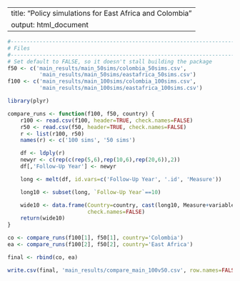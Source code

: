 
---
title: "Policy simulations for East Africa and Colombia"
output: html_document
---

```r
#--------------------------------------------------------------------------------
# Files
#--------------------------------------------------------------------------------
# Set default to FALSE, so it doesn't stall building the package
f50 <- c('main_results/main_50sims/colombia_50sims.csv',
          'main_results/main_50sims/eastafrica_50sims.csv')
f100 <- c('main_results/main_100sims/colombia_100sims.csv',
          'main_results/main_100sims/eastafrica_100sims.csv')

library(plyr)

compare_runs <- function(f100, f50, country) {
    r100 <- read.csv(f100, header=TRUE, check.names=FALSE)
    r50 <- read.csv(f50, header=TRUE, check.names=FALSE)
    r <- list(r100, r50)
    names(r) <- c('100 sims', '50 sims')

    df <- ldply(r)
    newyr <- c(rep(c(rep(5,6),rep(10,6),rep(20,6)),2))
    df[,'Follow-Up Year'] <- newyr

    long <- melt(df, id.vars=c('Follow-Up Year', '.id', 'Measure'))

    long10 <- subset(long, `Follow-Up Year`==10)

    wide10 <- data.frame(Country=country, cast(long10, Measure+variable~.id),
                         check.names=FALSE)
    return(wide10)
}

co <- compare_runs(f100[1], f50[1], country='Colombia')
ea <- compare_runs(f100[2], f50[2], country='East Africa')

final <- rbind(co, ea)

write.csv(final, 'main_results/compare_main_100v50.csv', row.names=FALSE)
```


